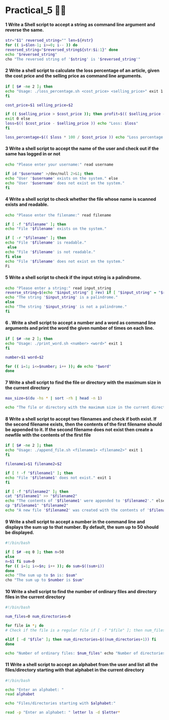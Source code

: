 # Practical_5 😶‍🌫️

#### 1 Write a Shell script to accept a string as command line argument and reverse the same.

```bash copy
str="$1" reversed_string="" len=${#str}
for (( i=$len-1; i>=0; i-- )) do
reversed_string="$reversed_string${str:$i:1}" done
echo "$reversed_string"
cho "The reversed string of '$string' is '$reversed_string'"

```

#### 2 Write a shell script to calculate the loss percentage of an article, given the cost price and the selling price as command line arguments.

```bash copy
if [ $# -ne 2 ]; then
echo "Usage: ./loss_percentage.sh <cost_price> <selling_price>" exit 1
fi

cost_price=$1 selling_price=$2

if (( $selling_price > $cost_price )); then profit=$(( $selling_price - $cost_price )) echo "Profit: $profit"
exit 0 else
loss=$(( $cost_price - $selling_price )) echo "Loss: $loss"
fi

loss_percentage=$(( $loss * 100 / $cost_price )) echo "Loss percentage: $loss_percentage%"

```

#### 3 Write a shell script to accept the name of the user and check out if the same has logged in or not

```bash copy
echo "Please enter your username:" read username

if id "$username" >/dev/null 2>&1; then
echo "User '$username' exists on the system." else
echo "User '$username' does not exist on the system."
fi

```

#### 4 Write a shell script to check whether the file whose name is scanned exists and readable.

```bash copy
echo "Please enter the filename:" read filename

if [ -f "$filename" ]; then
echo "File '$filename' exists on the system."

if [ -r "$filename" ]; then
echo "File '$filename' is readable."
 else
echo "File '$filename' is not readable."
fi else
echo "File '$filename' does not exist on the system."
Fi

```

#### 5 Write a shell script to check if the input string is a palindrome.

```bash copy
echo "Please enter a string:" read input_string
reverse_string=$(echo "$input_string" | rev) if [ "$input_string" = "$reverse_string" ]; then
echo "The string '$input_string' is a palindrome."
else
echo "The string '$input_string' is not a palindrome."
fi


```

#### 6 . Write a shell script to accept a number and a word as command line arguments and print the word the given number of times on each line.

```bash copy
if [ $# -ne 2 ]; then
echo "Usage: ./print_word.sh <number> <word>" exit 1
fi

number=$1 word=$2

for (( i=1; i<=$number; i++ )); do echo "$word"
done


```

#### 7 Write a shell script to find the file or directory with the maximum size in the current directory

```bash copy
max_size=$(du -hs * | sort -rh | head -n 1)

echo "The file or directory with the maximum size in the current directory is:" echo "$max_size"

```

#### 8 Write a shell script to accept two filenames and check if both exist. If the second filename exists, then the contents of the first filename should be appended to it. If the second filename does not exist then create a newfile with the contents of the first file

```bash copy
if [ $# -ne 2 ]; then
echo "Usage: ./append_file.sh <filename1> <filename2>" exit 1
fi

filename1=$1 filename2=$2

if [ ! -f "$filename1" ]; then
echo "File '$filename1' does not exist." exit 1
fi

if [ -f "$filename2" ]; then
cat "$filename1" >> "$filename2"
echo "The contents of '$filename1' were appended to '$filename2'." else
cp "$filename1" "$filename2"
echo "A new file '$filename2' was created with the contents of '$filename1'." fi


```

#### 9 Write a shell script to accept a number in the command line and displays the sum up to that number. By default, the sum up to 50 should be displayed.

```bash copy
#!/bin/bash

if [ $# -eq 0 ]; then n=50
else
n=$1 fi sum=0
for (( i=1; i<=$n; i++ )); do sum=$((sum+i))
done
echo "The sum up to $n is: $sum"
cho "The sum up to $number is $sum"

```

#### 10 Write a shell script to find the number of ordinary files and directory files in the current directory

```bash copy
#!/bin/bash

num_files=0 num_directories=0

for file in *; do
# Check if the file is a regular file if [ -f "$file" ]; then num_files=$((num_files+1))

elif [ -d "$file" ]; then num_directories=$((num_directories+1)) fi
done

echo "Number of ordinary files: $num_files" echo "Number of directories: $num_directories"

```

#### 11 Write a shell script to accept an alphabet from the user and list all the files/directory starting with that alphabet in the current directory

```bash copy
#!/bin/bash

echo "Enter an alphabet: "
read alphabet

echo "Files/directories starting with $alphabet:"

read -p "Enter an alphabet: " letter ls -d $letter*

```
